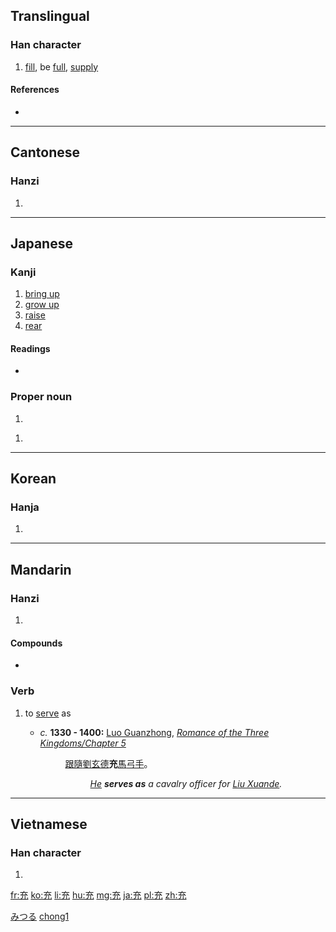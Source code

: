 ==Translingual==

===Han character===
{{Han char|rn=10|rad=儿|as=04|sn=6|four=0021<sub>3</sub>|canj=卜戈竹山 (YIHU)|ids=⿱[[亠]][[允]]}}

# [[fill]], be [[full]], [[supply]]

====References====
* {{Han ref|kx=0124.010|dkj=01345|dj=0260.010|hdz=10269.020|uh=5145|ud=20805|bh=A552|bd=42322}}

----

==Cantonese==

===Hanzi===
{{yue-hanzi|jyut=[[cung1]]|y=chung1}}

# {{defn|lang=yue|sort=儿03}}

----

==Japanese==

===Kanji===
{{ja-kanji|grade=c|rs=儿03}}

# [[bring up]]
# [[grow up]]
# [[raise]]
# [[rear]]

====Readings====
* {{ja-readings|on=[[じゅう]] (jū), [[しゅう]] (shū)|kun=[[あてる]] (ateru), [[みちる]] (michiru), [[みたす]] (mitasu)}}

===Proper noun===
{{ja-pos|k|proper|hira=みつる|rom=Mitsuru}}

# {{given name|male|lang=ja}}

{{ja-pos|k|proper|hira=たかし|rom=Takashi}}

# {{given name|male|lang=ja}}

[[Category:Japanese male given names|みつる]]

----

==Korean==

===Hanja===
{{ko-hanja|hangeul=충|rv=chung|mr=ch'ung}}

# {{defn|lang=ko|sort=儿03}}

----

==Mandarin==

===Hanzi===
{{cmn-hanzi|pin=[[chōng]] ([[chong1]])|wg=ch'ung<sup>1</sup>}}

# {{defn|lang=cmn|sort=儿03}}

====Compounds====
* {{l|cmn|减充血剂|tr=jiǎn chōng xiě jì}}

===Verb===
{{cmn-verb|ts|pin=chōng|pint=chong1}}

# {{context|archaic|lang=cmn}} to [[serve]] as
#* ''c.'' '''1330 - 1400:''' [[w:Luo Guanzhong|Luo Guanzhong]], ''[[s:Romance of the Three Kingdoms/Chapter 5#22|Romance of the Three Kingdoms/Chapter 5]]''
#*: [[跟隨]][[劉玄德]]'''充'''[[馬]][[弓手]]。
#*:: ''[[w:Guan Yu|He]] '''serves as''' a cavalry officer for [[w:Liu Bei|Liu Xuande]].''

[[Category:Mandarin archaic terms|chong1]]

----

==Vietnamese==

===Han character===
{{vi-hantu|[[sung]]|rs=儿03}}

# {{defn|lang=vi|sort=儿03}}

[[fr:充]]
[[ko:充]]
[[li:充]]
[[hu:充]]
[[mg:充]]
[[ja:充]]
[[pl:充]]
[[zh:充]]